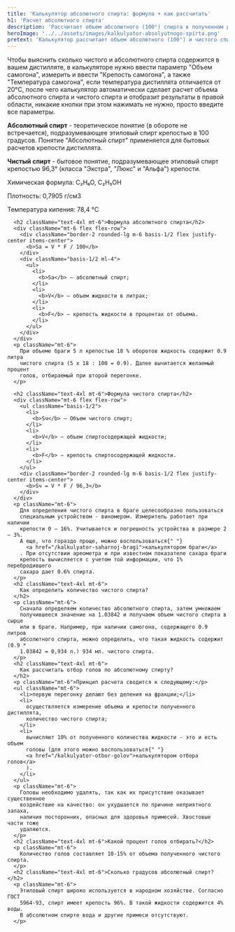```yaml
---
title: 'Калькулятор абсолютного спирта: формула + как рассчитать'
h1: 'Расчет абсолютного спирта'
description: 'Рассчитает объем абсолютного (100°) спирта в полученном дистилляте или ректификате'
heroImage: '../../assets/images/kalkulyator-absolyutnogo-spirta.png'
pretext: 'Калькулятор рассчитает объем абсолютного (100°) и чистого спирта в полученном спирте сырце, дистилляте и ректификате.'
---
```


<p className='mt-6'>
	Чтобы выяснить сколько чистого и абсолютного спирта содержится в вашем дистилляте, в калькуляторе
	нужно ввести параметр "Объем самогона", измерить и ввести "Крепость самогона", а также
	"Температура самогона", если температура дистиллята отличается от 20°C, после чего калькулятор
	автоматически сделает расчет объема абсолютного спирта и чистого спирта и отобразит результаты в
	правой области, никакие кнопки при этом нажимать не нужно, просто введите все параметры.
</p>
<div className='border-2 rounded-lg my-6 p-6'>
	<p>
		<b>Абсолютный спирт</b> - теоретическое понятие (в обороте не встречается), подразумевающее
		этиловый спирт крепостью в 100 градусов. Понятие "Абсолютный спирт" применяется для бытовых
		расчетов крепости дистиллята.
	</p>
	<p className='mt-6'>
		<b>Чистый спирт</b> - бытовое понятие, подразумевающее этиловый спирт крепостью 96,3° (класса
		"Экстра", "Люкс" и "Альфа") крепости.
	</p>
	<p className='mt-6'>Химическая формула: С₂H₆O, С₂H₅OH</p>
	<p className='mt-6'>Плотность: 0,7905 г/см3</p>
	<p className='mt-6'>Температура кипения: 78,4 °C</p>
</div>

      <h2 className="text-4xl mt-6">Формула абсолютного спирта</h2>
      <div className="mt-6 flex flex-row">
        <div className="border-2 rounded-lg m-6 basis-1/2 flex justify-center items-center">
          <b>Sa = V * F / 100</b>
        </div>
        <div className="basis-1/2 ml-4">
          <ul>
            <li>
              <b>Sa</b> – абсолютный спирт;
            </li>
            <li>
              <b>V</b> – объем жидкости в литрах;
            </li>
            <li>
              <b>F</b> – крепость жидкости в процентах от объема.
            </li>
          </ul>
        </div>
      </div>
      <p className="mt-6">
        При объеме браги 5 л крепостью 18 % оборотов жидкость содержит 0.9 литра
        чистого спирта (5 х 18 : 100 = 0.9). Далее вычитается желаемый процент
        голов, отбираемый при второй перегонке.
      </p>

      <h2 className="text-4xl mt-6">Формула чистого спирта</h2>
      <div className="mt-6 flex flex-row">
        <ul className="basis-1/2">
          <li>
            <b>Sч</b> – Объем чистого спирт;
          </li>
          <li>
            <b>V</b> – объем спиртосодержащей жидкости;
          </li>
          <li>
            <b>F</b> – крепость спиртосодержащей жидкости.
          </li>
        </ul>
        <div className="border-2 rounded-lg m-6 basis-1/2 flex justify-center items-center">
          <b>Sч = V * F / 96,3</b>
        </div>
      </div>
      <p className="mt-6">
        Для определения чистого спирта в браге целесообразно пользоваться
        специальным устройством - виномером. Измеритель работает при наличии
        крепости 0 – 16%. Учитывается и погрешность устройства в размере 2 – 3%.
        А еще, что гораздо проще, можно воспользоваться{" "}
          <a href="/kalkulyator-saharnoj-bragi">калькулятором браги</a>
        . При отсутствии ареометра и при известном показателе сахара браги
        крепость вычисляется с учетом той информации, что 1% перебродившего
        сахара дает 0.6% спирта.
      </p>
      <h2 className="text-4xl mt-6">
        Как определить количество чистого спирта?
      </h2>
      <p className="mt-6">
        Сначала определяем количество абсолютного спирта, затем умножаем
        получившееся значение на 1.03842 и получаем объем чистого спирта в сырце
        или в браге. Например, при наличии самогона, содержащего 0.9 литров
        абсолютного спирта, можно определить, что такая жидкость содержит (0.9 *
        1.03842 = 0,934 л.) 934 мл. чистого спирта.
      </p>
      <h2 className="text-4xl mt-6">
        Как рассчитать отбор голов по абсолютному спирту?
      </h2>
      <p className="mt-6">Принцип расчета сводится к следующему:</p>
      <ul className="mt-6">
        <li>первую перегонку делают без деления на фракции;</li>
        <li>
          осуществляется измерение объема и крепости полученного дистиллята,
          количество чистого спирта;
        </li>
        <li>
          вычисляют 10% от полученного количества жидкости - это и есть объем
          головы (для этого можно воспользоваться{" "}
          <a href="/kalkulyator-otbor-golov">калькулятором отбора голов</a>
          ).
        </li>
      </ul>
      <p className="mt-6">
        Головы необходимо удалять, так как их присутствие оказывает существенное
        воздействие на качество: он ухудшается по причине неприятного запаха,
        наличия посторонних, опасных для здоровья примесей. Хвостовые части тоже
        удаляются.
      </p>
      <h2 className="text-4xl mt-6">Какой процент голов отбирать?</h2>
      <p className="mt-6">
        Количество голов составляет 10-15% от объема полученного чистого спирта.
      </p>
      <h2 className="text-4xl mt-6">Сколько градусов абсолютный спирт?</h2>
      <p className="mt-6">
        Этиловый спирт широко используется в народном хозяйстве. Согласно ГОСТ
        5964-93, спирт имеет крепость 96%. В такой жидкости содержится 4% воды.
        В абсолютном спирте вода и другие примеси отсутствуют.
      </p>
